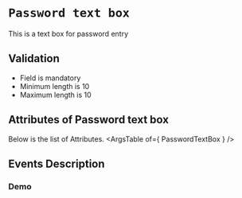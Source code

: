 <!-- Custom-MDX-Documentation.mdx -->

# `Password text box`

 
This is a text box for password entry

## Validation
- Field is mandatory
- Minimum length is 10
- Maximum length is 10


## Attributes of Password text box
Below is the list of Attributes.
<ArgsTable of={ PasswordTextBox } /> 

## Events Description
### Demo

<Canvas>
<Story id="passwordtextbox--primary" />
</Canvas>

 